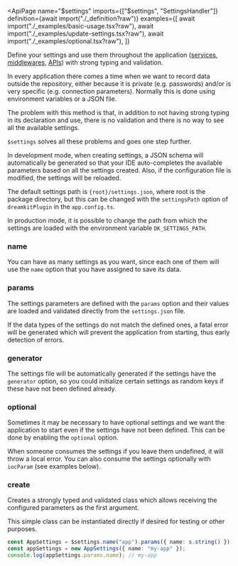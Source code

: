 
<ApiPage
  name="$settings"
  imports={["$settings", "SettingsHandler"]}
  definition={await import("./_definition?raw")} 
  examples={[
    await import("./_examples/basic-usage.tsx?raw"),
    await import("./_examples/update-settings.tsx?raw"),
    await import("./_examples/optional.tsx?raw"),
  ]}
>

Define your settings and use them throughout the application (<a href="/api/$service">services</a>, <a href="/api/$middleware">middlewares</a>, <a href="/api/$api">APIs</a>) with strong typing and validation.

In every application there comes a time when we want to record data outside the repository, either because it is private (e.g. passwords) and/or is very specific (e.g. connection parameters). Normally this is done using environment variables or a JSON file.

The problem with this method is that, in addition to not having strong typing in its declaration and use, there is no validation and there is no way to see all the available settings.

`$settings` solves all these problems and goes one step further.

In development mode, when creating settings, a JSON schema will automatically be generated so that your IDE auto-completes the available parameters based on all the settings created. Also, if the configuration file is modified, the settings will be reloaded.

The default settings path is `{root}/settings.json`, where root is the package directory, but this can be changed with the `settingsPath` option of `dreamkitPlugin` in the `app.config.ts`.

In production mode, it is possible to change the path from which the settings are loaded with the environment variable `DK_SETTINGS_PATH`.

<div slot="post-definition">

<H3>name</H3>

You can have as many settings as you want, since each one of them will use the `name` option that you have assigned to save its data.

<H3>params</H3>

The settings parameters are defined with the `params` option and their values ​​are loaded and validated directly from the `settings.json` file.

If the data types of the settings do not match the defined ones, a fatal error will be generated which will prevent the application from starting, thus early detection of errors.

<H3>generator</H3>

The settings file will be automatically generated if the settings have the `generator` option, so you could initialize certain settings as random keys if these have not been defined already.

<H3>optional</H3>

Sometimes it may be necessary to have optional settings and we want the application to start even if the settings have not been defined. This can be done by enabling the `optional` option.

When someone consumes the settings if you leave them undefined, it will throw a local error. You can also consume the settings optionally with `iocParam` (see examples below).

<H3>create</H3>

Creates a strongly typed and validated class which allows receiving the configured parameters as the first argument.

This simple class can be instantiated directly if desired for testing or other purposes.

```ts
const AppSettings = $settings.name("app").params({ name: s.string() }).create();
const appSettings = new AppSettings({ name: "my-app" });
console.log(appSettings.params.name); // my-app
```

</div>

</ApiPage>
